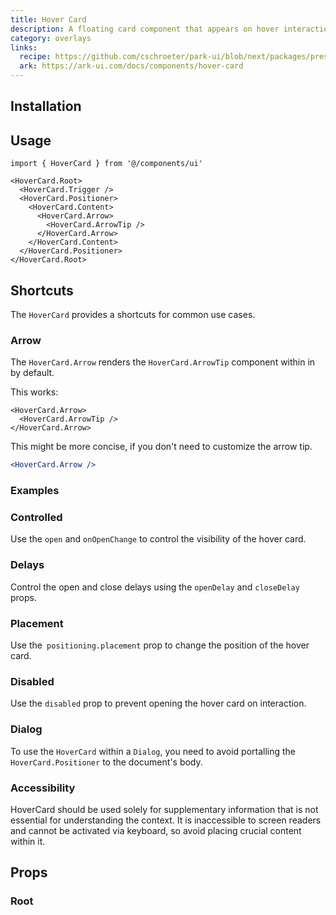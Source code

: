 ```yaml
---
title: Hover Card
description: A floating card component that appears on hover interactions.
category: overlays
links:
  recipe: https://github.com/cschroeter/park-ui/blob/next/packages/preset/src/recipes/hover-card.ts
  ark: https://ark-ui.com/docs/components/hover-card
---
```


<ComponentExample name="basic" />

## Installation

<InstallationGuide />

## Usage

```tsx
import { HoverCard } from '@/components/ui'
```

```tsx
<HoverCard.Root>
  <HoverCard.Trigger />
  <HoverCard.Positioner>
    <HoverCard.Content>
      <HoverCard.Arrow>
        <HoverCard.ArrowTip />
      </HoverCard.Arrow>
    </HoverCard.Content>
  </HoverCard.Positioner>
</HoverCard.Root>
```

## Shortcuts

The `HoverCard` provides a shortcuts for common use cases.

### Arrow

The `HoverCard.Arrow` renders the `HoverCard.ArrowTip` component within in by default.

This works:

```tsx
<HoverCard.Arrow>
  <HoverCard.ArrowTip />
</HoverCard.Arrow>
```

This might be more concise, if you don't need to customize the arrow tip.

```jsx
<HoverCard.Arrow />
```

### Examples

### Controlled

Use the `open` and `onOpenChange` to control the visibility of the hover card.

<ComponentExample name="controlled" />

### Delays

Control the open and close delays using the `openDelay` and `closeDelay` props.

<ComponentExample name="delays" />

### Placement

Use the` positioning.placement` prop to change the position of the hover card.

<ComponentExample name="placement" />

### Disabled

Use the `disabled` prop to prevent opening the hover card on interaction.

<ComponentExample name="disabled" />

### Dialog

To use the `HoverCard` within a `Dialog`, you need to avoid portalling the `HoverCard.Positioner` to the document's body.

<ComponentExample name="dialog" />

### Accessibility

HoverCard should be used solely for supplementary information that is not essential for understanding the context. 
It is inaccessible to screen readers and cannot be activated via keyboard, so avoid placing crucial content within it.

## Props

### Root

<PropsTable part="Root" />

